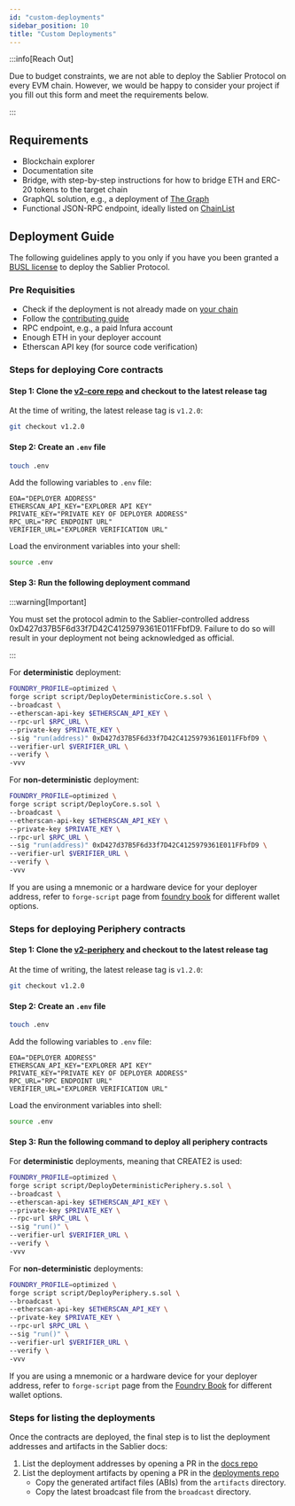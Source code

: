 ```yaml
---
id: "custom-deployments"
sidebar_position: 10
title: "Custom Deployments"
---
```



:::info[Reach Out]

Due to budget constraints, we are not able to deploy the Sablier Protocol on every EVM chain. However, we would be happy
to consider your project if you fill out this <Link href={links.forms.chains}>form</Link> and meet the requirements
below.

:::

## Requirements

- Blockchain explorer
- Documentation site
- Bridge, with step-by-step instructions for how to bridge ETH and ERC-20 tokens to the target chain
- GraphQL solution, e.g., a deployment of [The Graph](https://thegraph.com/)
- Functional JSON-RPC endpoint, ideally listed on [ChainList](https://chainlist.org/)

## Deployment Guide

The following guidelines apply to you only if you have you been granted a
[BUSL license](https://app.ens.domains/lockup-license-grants.sablier.eth?tab=records) to deploy the Sablier Protocol.

### Pre Requisities

- Check if the deployment is not already made on [your chain](/guides/lockup/deployments)
- Follow the [contributing guide](https://github.com/sablier-labs/v2-core/blob/main/CONTRIBUTING.md)
- RPC endpoint, e.g., a paid Infura account
- Enough ETH in your deployer account
- Etherscan API key (for source code verification)

### Steps for deploying Core contracts

#### Step 1: Clone the [v2-core repo](https://github.com/sablier-labs/v2-core) and checkout to the latest release tag

At the time of writing, the latest release tag is `v1.2.0`:

```bash
git checkout v1.2.0
```

#### Step 2: Create an `.env` file

```bash
touch .env
```

Add the following variables to `.env` file:

```
EOA="DEPLOYER ADDRESS"
ETHERSCAN_API_KEY="EXPLORER API KEY"
PRIVATE_KEY="PRIVATE KEY OF DEPLOYER ADDRESS"
RPC_URL="RPC ENDPOINT URL"
VERIFIER_URL="EXPLORER VERIFICATION URL"
```

Load the environment variables into your shell:

```bash
source .env
```

#### Step 3: Run the following deployment command

:::warning[Important]

You must set the protocol admin to the Sablier-controlled address 0xD427d37B5F6d33f7D42C4125979361E011FFbfD9. Failure to
do so will result in your deployment not being acknowledged as official.

:::

For **deterministic** deployment:

```bash
FOUNDRY_PROFILE=optimized \
forge script script/DeployDeterministicCore.s.sol \
--broadcast \
--etherscan-api-key $ETHERSCAN_API_KEY \
--rpc-url $RPC_URL \
--private-key $PRIVATE_KEY \
--sig "run(address)" 0xD427d37B5F6d33f7D42C4125979361E011FFbfD9 \
--verifier-url $VERIFIER_URL \
--verify \
-vvv
```

For **non-deterministic** deployment:

```bash
FOUNDRY_PROFILE=optimized \
forge script script/DeployCore.s.sol \
--broadcast \
--etherscan-api-key $ETHERSCAN_API_KEY \
--private-key $PRIVATE_KEY \
--rpc-url $RPC_URL \
--sig "run(address)" 0xD427d37B5F6d33f7D42C4125979361E011FFbfD9 \
--verifier-url $VERIFIER_URL \
--verify \
-vvv
```

If you are using a mnemonic or a hardware device for your deployer address, refer to `forge-script` page from
[foundry book](https://book.getfoundry.sh/reference/forge/forge-script#forge-script) for different wallet options.

### Steps for deploying Periphery contracts

#### Step 1: Clone the [v2-periphery](https://github.com/sablier-labs/v2-periphery) and checkout to the latest release tag

At the time of writing, the latest release tag is `v1.2.0`:

```bash
git checkout v1.2.0
```

#### Step 2: Create an `.env` file

```bash
touch .env
```

Add the following variables to `.env` file:

```
EOA="DEPLOYER ADDRESS"
ETHERSCAN_API_KEY="EXPLORER API KEY"
PRIVATE_KEY="PRIVATE KEY OF DEPLOYER ADDRESS"
RPC_URL="RPC ENDPOINT URL"
VERIFIER_URL="EXPLORER VERIFICATION URL"
```

Load the environment variables into shell:

```bash
source .env
```

#### Step 3: Run the following command to deploy all periphery contracts

For **deterministic** deployments, meaning that CREATE2 is used:

```bash
FOUNDRY_PROFILE=optimized \
forge script script/DeployDeterministicPeriphery.s.sol \
--broadcast \
--etherscan-api-key $ETHERSCAN_API_KEY \
--private-key $PRIVATE_KEY \
--rpc-url $RPC_URL \
--sig "run()" \
--verifier-url $VERIFIER_URL \
--verify \
-vvv
```

For **non-deterministic** deployments:

```bash
FOUNDRY_PROFILE=optimized \
forge script script/DeployPeriphery.s.sol \
--broadcast \
--etherscan-api-key $ETHERSCAN_API_KEY \
--private-key $PRIVATE_KEY \
--rpc-url $RPC_URL \
--sig "run()" \
--verifier-url $VERIFIER_URL \
--verify \
-vvv
```

If you are using a mnemonic or a hardware device for your deployer address, refer to `forge-script` page from the
[Foundry Book](https://book.getfoundry.sh/reference/forge/forge-script#forge-script) for different wallet options.

### Steps for listing the deployments

Once the contracts are deployed, the final step is to list the deployment addresses and artifacts in the Sablier docs:

1. List the deployment addresses by opening a PR in the
   [docs repo](https://github.com/sablier-labs/docs/blob/main/docs/contracts/v2/02-deployments.md)
2. List the deployment artifacts by opening a PR in the
   [deployments repo](https://github.com/sablier-labs/v2-deployments)
   - Copy the generated artifact files (ABIs) from the `artifacts` directory.
   - Copy the latest broadcast file from the `broadcast` directory.
